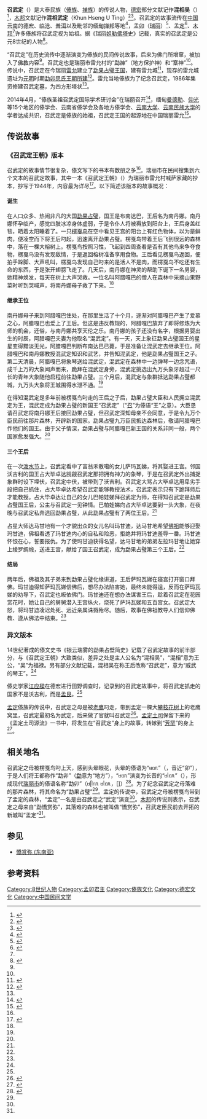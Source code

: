 {{Tai Le characters}}
'''召武定'''（{{lang-tdd|ᥓᥝᥲ ᥟᥧᥰ ᥖᥤᥒᥱ}}）是大泰民族（[[傣族|傣族]]、[[掸族|掸族]]）的传说人物，[[德宏傣族景颇族自治州|德宏]]部分文献记作'''混相吴'''（{{lang-tdd|ᥑᥧᥢᥴ ᥔᥦᥒᥴ ᥟᥧ}}）<ref name="龚肃政">{{cite book |author1=龚肃政 译 |author2=杨永生 注 |title=勐果占璧及勐卯古代诸王史 |location=[[昆明市|昆明]] |publisher=[[云南民族出版社|云南民族出版社]] |date=1988 |isbn=7-5367-0352-X }}</ref>{{rp|2}}，[[木邦|木邦]]文献记作'''混相武定'''（Khun Hseng U Ting）<ref name="Sao Saimong">{{cite book |author={{le|芒莱 (历史学家)|Sao Saimong|Sao Saimong Mangrai}} |title=The Shan States and the British Annexation |location=[[伊萨卡_(纽约州)|Ithaca, New York]] |publisher=[[康乃尔大学|Cornell University]] |date=1965 |isbn=978-0877270577 }}</ref>{{rp|37}}<ref>{{cite journal |author={{le|詹姆斯·乔治·斯科特|James George Scott|Sir James George Scott}} |title=Hsenwi State Chronicle |url=https://www.burmalibrary.org/sites/burmalibrary.org/files/obl/hsenwi_state_chronicle.pdf |journal=[[卫报|The Guardian]] |date=1967 |access-date=2020-08-29 |archive-date=2021-03-20 |archive-url=https://web.archive.org/web/20210320051051/https://www.burmalibrary.org/sites/burmalibrary.org/files/obl/hsenwi_state_chronicle.pdf |dead-url=no }}</ref>。召武定的故事流传在[[中华人民共和国|中国]][[云南省|云南]]的[[德宏傣族景颇族自治州|德宏]]、[[临沧市|临沧]]、[[普洱市|普洱]]以及毗邻的[[缅甸|缅甸]][[掸邦|掸邦]]等地<ref name="朱德普">{{cite journal |author=朱德普 |title=傣族召武定故事本原和孟定地名历史嬗变考说 |journal=[[中央民族大学|中央民族大学]]学报 |issn=1005-8575 |date=1997 |issue=1 |page=54-59 |doi=10.15970/j.cnki.1005-8575.1997.01.014 }}</ref>，[[孟卯|孟卯]]（[[瑞丽市|瑞丽]]）<ref name="江应樑">{{cite book |author=[[江应樑|江应-{樑}-]] |chapter=部落时代的傣族史 |title=西南民族研究 |location=[[成都市|成都]] |publisher=[[四川民族出版社|四川民族出版社]] |date=1983 |page=93-117 |csbn=11140·18 }}</ref>、[[孟定镇|孟定]]<ref>{{cite journal |author1=段世琳 |author2=赵明生 |title=临沧市傣族源流探索——以澜沧江以西资料为依据 |journal=[[临沧师范高等专科学校|临沧师范高等专科学校]]学报 |date=2010 |volume=20 |issue=4 |page=26-35 }}</ref>、[[木邦|木邦]]<ref name="Sao Saimong"/>{{rp|38}}许多傣族将召武定视为始祖。据《瑞丽[[姐勒金塔|姐勒佛塔]]史》记载，真实的召武定是公元8世纪的人物<ref>{{cite book |author1=衎国祥 衎国安 波板 刀安禄 译 |author2=杨永生 注 |chapter=广母货卯——瑞丽姐勒佛塔史 |title=德宏史志资料 第十三集 |location=[[芒市|芒市]] |publisher=[[德宏民族出版社|德宏民族出版社]] |date=1990 |isbn=7-80525-088-X |pages=225-236 }}</ref>。

“召武定”在历史流传中逐渐演变为傣族的民间传说故事，后来为佛门所增窜，被加入了[[佛教|佛教]]内容<ref name="朱德普"/>。召武定也是瑞丽市雷允村的“[[勐神|勐神]]”（地方保护神）和“寨神”<ref name="朱德普"/>。传说中，召武定在今瑞丽[[雷允|雷允]]建立了[[勐卯|勐果占璧王国]]，建有雷允城<ref name="瑞丽市志">{{cite book |author1=陈江 主编 |author2=云南省瑞丽市志编纂委员会 编 |title=瑞丽市志 |location=[[成都市|成都]] |publisher=[[四川辞书出版社|四川辞书出版社]] |date=1996 |isbn=7-80543-518-9 }}</ref>{{rp|583}}，现存的雷允城遗址为[[元朝|元]][[明朝|明]]时期[[孟卯|勐卯思氏王朝所建]]<ref>{{cite book |author=德宏傣族景颇族自治州政协文史资料委员会 编 |title=德宏文物保护单位实录 |location=[[芒市|芒市]] |publisher=[[德宏民族出版社|德宏民族出版社]] |date=2015 |isbn=978-7-5558-0251-8 }}</ref>{{rp|145}}。雷允当地傣族为了纪念召武定，1986年集资修建召武定墓，为四方形塔状<ref name="瑞丽市志"/>{{rp|584}}。

2014年4月，“傣族圣祖召武定国际学术研讨会”在瑞丽召开<ref>{{cite news |author=杜军 |title=傣族圣祖召武定国际学术研讨会召开 |url=http://ebz.dhtjb.com/html/2014-04/18/content_1_7.htm |newspaper=[[德宏团结报|德宏团结报]] |date=2014-04-18 |access-date=2020-08-23 |archive-date=2021-09-21 |archive-url=https://web.archive.org/web/20210921140121/http://ebz.dhtjb.com/html/2014-04/18/content_1_7.htm |dead-url=no }}</ref>，缅甸[[曼德勒|曼德勒]]、[[仰光|仰光]]等15个地区的傣学会、云南省傣学会及各地方傣学会、[[云南大学|云南大学]]、[[云南民族大学|云南民族大学]]的学者达成共识，召武定是傣族的始祖，召武定王国的起源地在中国瑞丽雷允<ref>{{cite news |author=蓝玉芝 |title=我国傣族历史研究获重大突破 傣族始祖召武定的历史地位得以确立 |url=http://ebz.dhtjb.com/html/2016-03/03/content_1_2.htm |newspaper=[[德宏团结报|德宏团结报]] |date=2016-03-03 |access-date=2020-08-23 |archive-date=2020-08-21 |archive-url=https://web.archive.org/web/20200821134647/http://ebz.dhtjb.com/html/2016-03/03/content_1_2.htm |dead-url=no }}</ref>。

==传说故事==

===《召武定王朝》版本===

召武定的故事情节很复杂，傣文写下的书本有数册之多<ref name="江应樑"/>。瑞丽市在民间搜集到六个文本的召武定故事，其中一本《召武定王朝》（{{lang-tdd|ᥓᥣᥖ ᥓᥝᥲ ᥟᥧᥰ ᥖᥤᥒᥱ}}）为瑞丽市雷允村喊萨家藏的抄本，抄写于1944年，内容最为详尽<ref name="蔡小晃">{{cite book |author=蔡小晃 岳小保 译 |title=召武定王朝 |location=[[昆明市|昆明]] |publisher=[[云南人民出版社|云南人民出版社]] |date=2014 |isbn=978-7-222-12244-4 }}</ref>{{rp|序7}}。以下简述该版本的故事概况：

====诞生====

在人口众多、热闹非凡的大国[[孟卯|勐果占璧]]，国王是布南达巴，王后名为南丹娜。南丹娜怀孕临产，感觉四肢冰凉身体虚弱，于是令仆人将被褥放到阳台上，王后身盖红毯，晒着太阳睡着了。一只[[迦楼罗_(佛教)|楞戛鸟]]在空中看见王宫的阳台上有红色物体，以为是鲜肉，便凌空而下将王后叼起，迅速离开勐果占璧。楞戛鸟带着王后飞到很远的森林中，落在一棵大榕树上。楞戛鸟按照习性，飞起到四周查看是否有其他鸟来争夺食物，楞戛鸟没有发现敌情，于是返回榕树准备享用食物。王后看见楞戛鸟返回，便拍手跺脚、大声吼叫，楞戛鸟发现自己叼来的是活人不是肉，而楞戛鸟不吃还有生命的东西，于是张开翅膀飞走了。几天后，南丹娜在神灵的帮助下诞下一名男婴，她精神焕发，每天在树上大声哭救。一位名叫阿腊嘎巴的僧人在森林中采摘山果野菜时听到哭喊声，将南丹娜母子救了下来。<ref name="蔡小晃"/>{{rp|287-289}}

====继承王位====

南丹娜母子来到阿腊嘎巴住处，在那里生活了十个月，逐渐对阿腊嘎巴产生了爱慕之心，阿腊嘎巴也爱上了王后。但这是违反教规的，阿腊嘎巴放弃了即将修炼为大师的机会，还俗，与南丹娜共享天伦之乐。南丹娜的孩子还没有名字，根据男婴出生的时辰，阿腊嘎巴夫妻为他取名“混武定”。有一天，天上象征勐果占璧国王的星星变得黯淡无光，阿腊嘎巴判断布南达巴已薨，于是准备让混武定去继承王位。阿腊嘎巴和南丹娜教授混武定知识和武艺，并告知混武定，他是勐果占璧国王之子。第二天清晨，阿腊嘎巴将象琴送给混武定，混武定在森林中一边弹琴一边念咒语，成千上万的大象闻声而来，跪拜在混武定身旁，混武定挑选出九万头象牙超过一尺长的青年大象随他启程前往勐果占璧。三个月后，混武定与象群抵达勐果占璧都城，九万头大象将王城围得水泄不通。<ref name="蔡小晃"/>{{rp|289-291}}

在得知混武定是多年前被楞戛鸟叼走的王后之子后，勐果占璧大臣和人民拥立混武定为王，混武定成为勐果占璧的新国王“召武定”（“[[苏巴_(称谓)|召]]”为傣语“王”之意）。大臣恳请召武定将南丹娜王后接回勐果占璧，但召武定深知母亲不会同意，于是令九万个臣民前往那片森林，开辟新的国家。勐果占璧九万臣民抵达森林后，敬请阿腊嘎巴作他们的国王。由于父子情深，勐果占璧与阿腊嘎巴新王国的关系非同一般，两个国家愈发强大。<ref name="蔡小晃"/>{{rp|291-295}}

====三个王后====

在一次[[泼水节|泼水节]]上，召武定看中了富翁禾散噶的女儿萨玛瓦娣，将其娶进王宫。邻国沃吉利的国王占大毕卓达觊觎召武定那把拥有神力的象琴，于是在召武定外出捕捉象群时设下埋伏，召武定中伏，被带到了沃吉利。召武定大骂占大毕卓达用卑劣手段把自己抓住，占大毕卓达希望召武定能够教授法术，召武定表示只有下跪拜师后才能教授。占大毕卓达让自己的女儿巴帕娃娣拜召武定为师，在得知召武定是勐果占璧国王后，公主与召武定一见钟情。巴帕娃娣向占大毕卓达要到一头大象，在夜晚与召武定私奔逃回勐果占璧，从此勐果占璧有了两位王后。<ref name="蔡小晃"/>{{rp|320-326}}

占星大师达马甘地有一个才貌出众的女儿名叫玛甘迪，达马甘地希望[[佛|佛祖]]能够迎娶玛甘迪，佛祖看透了玛甘迪内心的自私和险恶，拒绝并将玛甘迪羞辱一番。玛甘迪怀恨在心，誓要报仇。为了使玛甘迪获得名望，达马甘地的弟弟左拉玛甘地让她穿上绫罗绸缎，送进王宫，献给了国王召武定，成为勐果占璧第三个王后。<ref name="蔡小晃"/>{{rp|327-331}}

====结局====

两年后，佛祖及其子弟来到勐果占璧化缘讲道，王后萨玛瓦娣在寝宫打开窗口拜佛。玛甘迪得知萨玛瓦娣信佛后，想尽办法陷害她，最终未能得逞，反而在萨玛瓦娣的劝导下，召武定也皈依佛门。玛甘迪还在想办法谋害王后，趁着召武定在花园赏花时，她让自己的舅舅潜入王宫纵火，烧死了萨玛瓦娣和五百宫女。召武定大怒，将玛甘迪凌迟处死、远近亲属诛戮殆尽。随后，故事在佛祖教导人们信仰佛教、遵从佛法中结束。<ref name="蔡小晃"/>{{rp|332-356}}

===异文版本===

14世纪著成的傣文史书《银云瑞雾的勐果占壁简史》记载了召武定故事的前半部分，与《召武定王朝》大致类似，差异之处是主人公名为“混相吴”，“混相”意为王公，“吴”为福禄。另有部分文献记载，混相吴在称王后改称“召武定”，意为“威武的琴王”。<ref name="龚肃政"/>{{rp|2,4}}

傣史学家[[江应樑|江应樑]]在德宏进行田野调查时，记录到的召武定故事中，将召武定抓走的国家不是沃吉利，而是[[孟艮府|孟艮]]。<ref name="江应樑"/>

[[孟定镇|孟定]]傣族的传说中，召武定之母是被[[鹰|老鹰]]叼走，带到孟定一棵大[[木棉|攀枝花树]]上的老鹰窝里，召武定最初名为武定，后来做了官就叫召武定<ref name="临沧傣族">{{cite book |author=《中国少数民族社会历史调查资料丛刊》修订编加委员会 编 |title=临沧地区傣族社会历史调查 修订本 |location=[[北京市|北京]] |publisher=[[民族出版社|民族出版社]] |date=2009 |isbn=978-7-105-08751-8 }}</ref>{{rp|106}}。[[孟定土司|孟定土司]]保留下来的《孟定土司源流》一书中，将发生在“召武定”身上的故事，转嫁到“[[芳罕|芳罕]]”的身上<ref>{{cite book |author1=英达片 著 |author2=杨铸 翻译整理 |chapter=孟定土司源流 |title=中国云南耿马傣文古籍编目 |location=[[昆明市|昆明]] |publisher=[[云南民族出版社|云南民族出版社]] |date=2005 |isbn=7-5367-3289-9 |pages=587-596 }}</ref>。

==相关地名==

召武定之母被楞戛鸟叼上天，感到头晕眼花，头晕的傣语为“ᥛᥝᥰ”（{{IPA|/mău<sup>55</sup>/}}，音近“卯”），于是人们将王都称作“勐卯”（[[勐|勐]]意为“地方”），“ᥛᥝᥰ”演变为长音的“ᥛᥣᥝᥰ”（{{IPA|/maːu<sup>55</sup>/}}），形成现代[[瑞丽市|瑞丽市]]的傣语名称“勐卯”（ᥛᥫᥒᥰ ᥛᥣᥝᥰ，[{{IPA|/mɛŋ<sup>55</sup> maːu<sup>55</sup>/}}]）<ref>{{cite book |author=龚锦文 |chapter=果占壁国 |title=勐卯古国记忆——傣族历史文化研究文集 |date=2018 |location=[[昆明市|昆明]] |publisher=[[云南人民出版社|云南人民出版社]] |page=69-110 |isbn=978-7-222-17593-8 }}</ref>。为了纪念召武定之母落难的那片森林，将其命名为“勐果占璧”<ref name="龚肃政"/>{{rp|6}}。孟定的传说中，召武定之母被楞戛鸟带到了孟定的森林，“孟定”一名是由召武定之“武定”演变<ref name="临沧傣族"/>{{rp|106}}。[[木邦|木邦]]的传说则表示，召武定之母来自“勐憍赏弥”，其落难的森林也被叫做“憍赏弥”，召武定臣民前去开拓的新城叫“孟定”<ref name="Sao Saimong"/>{{rp|106}}。

==参见==
*[[憍赏弥_(东南亚)|憍赏弥 (东南亚)]]

==参考资料==
{{reflist}}

{{傣掸诸邦君主}}

[[Category:8世纪人物|Category:8世纪人物]]
[[Category:孟卯君主|Category:孟卯君主]]
[[Category:傣族文化|Category:傣族文化]]
[[Category:德宏文化|Category:德宏文化]]
[[Category:中国民间文学|Category:中国民间文学]]